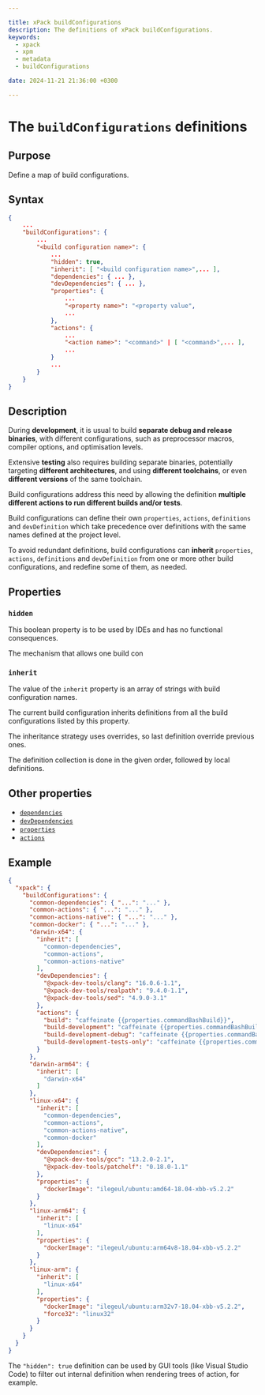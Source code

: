 ```yaml
---

title: xPack buildConfigurations
description: The definitions of xPack buildConfigurations.
keywords:
  - xpack
  - xpm
  - metadata
  - buildConfigurations

date: 2024-11-21 21:36:00 +0300

---
```


# The `buildConfigurations` definitions

## Purpose

Define a map of build configurations.

## Syntax

```json
{
    ...
    "buildConfigurations": {
        ...
        "<build configuration name>": {
            ...
            "hidden": true,
            "inherit": [ "<build configuration name>",... ],
            "dependencies": { ... },
            "devDependencies": { ... },
            "properties": {
                ...
                "<property name>": "<property value",
                ...
            },
            "actions": {
                ...
                "<action name>": "<command>" | [ "<command>",... ],
                ...
            }
            ...
        }
    }
}
```

## Description

During **development**, it is usual to build **separate debug and release
binaries**, with different configurations, such as preprocessor
macros, compiler options, and optimisation levels.

Extensive **testing** also requires building separate binaries,
potentially targeting **different architectures**, and using
**different toolchains**, or
even **different versions** of the same toolchain.

Build configurations address this need by allowing the definition
**multiple different actions to run different builds and/or tests**.

Build configurations can define their own `properties`, `actions`,
`definitions` and `devDefinition`
which take precedence over definitions with the same names defined at
the project level.

To avoid redundant definitions, build configurations can **inherit**
`properties`, `actions`, `definitions` and `devDefinition`
from one or more other build configurations,
and redefine some of them, as needed.

## Properties

### `hidden`

This boolean property is to be used by IDEs and has no functional
consequences.

The mechanism that allows one build con

### `inherit`

The value of the `inherit` property is an array of strings with
build configuration names.

The current build configuration inherits definitions from all
the build configurations listed by this property.

The inheritance strategy uses overrides, so last definition override
previous ones.

The definition collection is done in the given order, followed by local
definitions.

## Other properties

- [`dependencies`](../dependencies)
- [`devDependencies`](../devDependencies)
- [`properties`](../properties)
- [`actions`](../actions)

## Example

```json {8,26,31,46,54}
{
  "xpack": {
    "buildConfigurations": {
      "common-dependencies": { "...": "..." },
      "common-actions": { "...": "..." },
      "common-actions-native": { "...": "..." },
      "common-docker": { "...": "..." },
      "darwin-x64": {
        "inherit": [
          "common-dependencies",
          "common-actions",
          "common-actions-native"
        ],
        "devDependencies": {
          "@xpack-dev-tools/clang": "16.0.6-1.1",
          "@xpack-dev-tools/realpath": "9.4.0-1.1",
          "@xpack-dev-tools/sed": "4.9.0-3.1"
        },
        "actions": {
          "build": "caffeinate {{properties.commandBashBuild}}",
          "build-development": "caffeinate {{properties.commandBashBuild}} --develop",
          "build-development-debug": "caffeinate {{properties.commandBashBuild}} --develop --debug",
          "build-development-tests-only": "caffeinate {{properties.commandBashBuild}} --develop --tests-only"
        }
      },
      "darwin-arm64": {
        "inherit": [
          "darwin-x64"
        ]
      },
      "linux-x64": {
        "inherit": [
          "common-dependencies",
          "common-actions",
          "common-actions-native",
          "common-docker"
        ],
        "devDependencies": {
          "@xpack-dev-tools/gcc": "13.2.0-2.1",
          "@xpack-dev-tools/patchelf": "0.18.0-1.1"
        },
        "properties": {
          "dockerImage": "ilegeul/ubuntu:amd64-18.04-xbb-v5.2.2"
        }
      },
      "linux-arm64": {
        "inherit": [
          "linux-x64"
        ],
        "properties": {
          "dockerImage": "ilegeul/ubuntu:arm64v8-18.04-xbb-v5.2.2"
        }
      },
      "linux-arm": {
        "inherit": [
          "linux-x64"
        ],
        "properties": {
          "dockerImage": "ilegeul/ubuntu:arm32v7-18.04-xbb-v5.2.2",
          "force32": "linux32"
        }
      }
    }
  }
}
```

The `"hidden": true` definition can be used by GUI tools
(like Visual Studio Code) to filter out
internal definition when rendering trees of action, for example.
